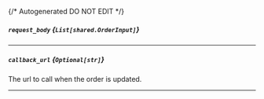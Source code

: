 {/* Autogenerated DO NOT EDIT  */}

##### `request_body` *{`List[shared.OrderInput]`}*
<Collapsible>
    <Orderinput/>
</Collapsible>

---
##### `callback_url` *{`Optional[str]`}*
The url to call when the order is updated.

---

